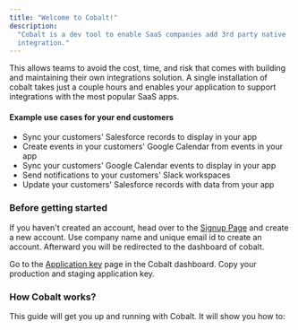 ```yaml
---
title: "Welcome to Cobalt!"
description:
  "Cobalt is a dev tool to enable SaaS companies add 3rd party native
  integration."
---
```


This allows teams to avoid the cost, time, and risk that comes with building and
maintaining their own integrations solution. A single installation of cobalt
takes just a couple hours and enables your application to support integrations
with the most popular SaaS apps.

#### Example use cases for your end customers

- Sync your customers' Salesforce records to display in your app
- Create events in your customers' Google Calendar from events in your app
- Sync your customers' Google Calendar events to display in your app
- Send notifications to your customers' Slack workspaces
- Update your customers' Salesforce records with data from your app

### Before getting started

If you haven't created an account, head over to the
[Signup Page](https://www.gocobalt.io/create-account) and create a new account.
Use company name and unique email id to create an account. Afterward you will be
redirected to the dashboard of cobalt.

Go to the [Application key](https://gocobalt.io) page in the Cobalt dashboard.
Copy your production and staging application key.

### How Cobalt works?

This guide will get you up and running with Cobalt. It will show you how to:

<CardGroup>

<Card
  title="Setup App events"
  icon="gear"
  href="/cobalt/getting-started/setup-app-events"
/>
<Card
  title="Enable & configure Apps"
  icon="toggle-on"
  href="/cobalt/getting-started/enable-and-configure-app"
/>
<Card
  title="Create a linked account"
  icon="link"
  href="/cobalt/getting-started/create-a-linked-account"
/>
<Card
  title="Add to integrations your frontend application"
  icon="laptop-code"
  href="/cobalt/getting-started/add-to-your-frontend"
/>

</CardGroup>

